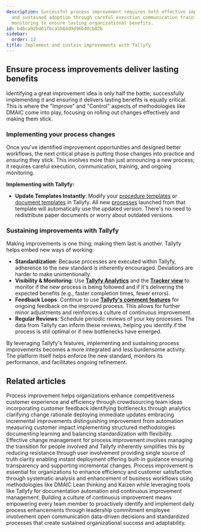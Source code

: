 ```yaml
---
description: Successful process improvement requires both effective implementation
  and sustained adoption through careful execution communication training and ongoing
  monitoring to ensure lasting organizational benefits.
id: b46ca92b461fbca1b84d9d96b40cb02b
sidebar:
  order: 12
title: Implement and sustain improvements with Tallyfy
---
```


## Ensure process improvements deliver lasting benefits

Identifying a great improvement idea is only half the battle; successfully implementing it and ensuring it delivers lasting benefits is equally critical. This is where the "Improve" and "Control" aspects of methodologies like DMAIC come into play, focusing on rolling out changes effectively and making them stick.

### Implementing your process changes

Once you've identified improvement opportunities and designed better workflows, the next critical phase is putting those changes into practice and ensuring they stick. This involves more than just announcing a new process; it requires careful execution, communication, training, and ongoing monitoring.

**Implementing with Tallyfy:**

*   **Update Templates Instantly**: Modify your [procedure templates](/products/pro/documenting/templates/) or [document templates](/products/pro/documenting/documents/) in Tallyfy. All new [processes](/products/pro/tracking-and-tasks/processes/) launched from that template will automatically use the updated version. There's no need to redistribute paper documents or worry about outdated versions.

### Sustaining improvements with Tallyfy

Making improvements is one thing; making them last is another. Tallyfy helps embed new ways of working:

*   **Standardization**: Because processes are executed within Tallyfy, adherence to the new standard is inherently encouraged. Deviations are harder to make unintentionally.
*   **Visibility & Monitoring**: Use **[Tallyfy Analytics](/products/pro/integrations/analytics/)** and the **[Tracker view](/products/pro/tracking-and-tasks/tracker-view/)** to monitor if the new process is being followed and if it's delivering the expected benefits (e.g., faster completion times, fewer errors).
*   **Feedback Loops**: Continue to use **[Tallyfy's comment features](/products/pro/tracking-and-tasks/tasks/how-can-i-manage-comments-in-tallyfy/)** for ongoing feedback on the improved process. This allows for further minor adjustments and reinforces a culture of continuous improvement.
*   **Regular Reviews**: Schedule periodic reviews of your key processes. The data from Tallyfy can inform these reviews, helping you identify if the process is still optimal or if new bottlenecks have emerged.

By leveraging Tallyfy's features, implementing and sustaining process improvements becomes a more integrated and less burdensome activity. The platform itself helps enforce the new standard, monitors its performance, and facilitates ongoing refinement.


## Related articles
<CardGrid>
<LinkTitleCard header="<b>How To > Improve processes effectively</b>" href="/products/pro/tutorials/how-to/improve-processes-effectively/" > Process improvement helps organizations enhance competitiveness customer experience and efficiency through crowdsourcing team ideas incorporating customer feedback identifying bottlenecks through analytics clarifying change rationale deploying immediate updates embracing incremental improvements distinguishing improvement from automation measuring customer impact implementing structured methodologies documenting learning and balancing standardization with flexibility. </LinkTitleCard>
<LinkTitleCard header="<b>Process Improvement > Streamline change management with Tallyfy</b>" href="/products/pro/tutorials/how-to/process-improvement/streamlining-change-management-with-tallyfy/" > Effective change management for process improvement involves managing the transition for people involved and Tallyfy inherently simplifies this by reducing resistance through user involvement providing single source of truth clarity enabling instant deployment offering built-in guidance ensuring transparency and supporting incremental changes. </LinkTitleCard>
<LinkTitleCard header="<b>How To > Process improvement</b>" href="/products/pro/tutorials/how-to/process-improvement/" > Process improvement is essential for organizations to enhance efficiency and customer satisfaction through systematic analysis and enhancement of business workflows using methodologies like DMAIC Lean thinking and Kaizen while leveraging tools like Tallyfy for documentation automation and continuous improvement management. </LinkTitleCard>
<LinkTitleCard header="<b>Process Improvement > Build a culture of continuous improvement</b>" href="/products/pro/tutorials/how-to/process-improvement/building-a-culture-of-continuous-improvement/" > Building a culture of continuous improvement means empowering every team member to proactively identify and implement daily process enhancements through leadership commitment employee involvement open communication data-driven decisions and standardized processes that create sustained organizational success and adaptability. </LinkTitleCard>
</CardGrid>